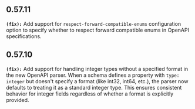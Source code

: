 ## 0.57.11
**`(fix):`** Add support for `respect-forward-compatible-enums` configuration option to specify whether to respect forward compatible enums in OpenAPI specifications.


## 0.57.10
**`(fix):`** Add support for handling integer types without a specified format in the new OpenAPI parser. When a schema defines a property with `type: integer` but doesn't specify a format (like int32, int64, etc.), the parser now defaults to treating it as a standard integer type. This ensures consistent behavior for integer fields regardless of whether a format is explicitly provided.



